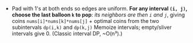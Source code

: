 - Pad with 1's at both ends so edges are uniform.            **For any interval `(i, j)`, choose the last balloon `k` to pop**: *its neighbors are then `i` and `j`*,             giving coins `nums[i]*nums[k]*nums[j]`             + optimal coins from the two subintervals `dp(i,k)` and `dp(k,j)`             Memoize intervals; empty/sliver intervals give 0. (Classic interval DP, ~O(n³).)
